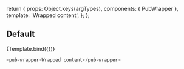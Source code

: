 
<Meta title="pub-wrapper" component={PubWrapper} />

  return {
    props: Object.keys(argTypes),
    components: { PubWrapper },
    template: '<pub-wrapper v-bind="$props">Wrapped content</pub-wrapper>',
  };
};

## Default

<Canvas>
  <Story name="Default">{Template.bind({})}</Story>
</Canvas>

```javascript
<pub-wrapper>Wrapped content</pub-wrapper>
```

<ArgsTable story="Default" />
